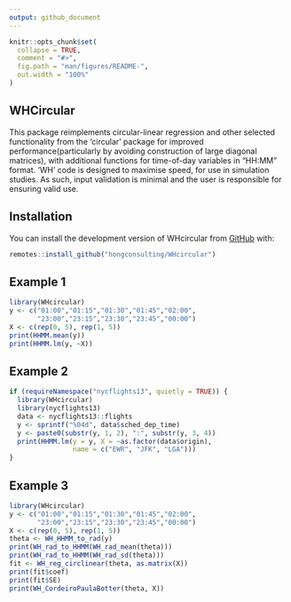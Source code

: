 ```yaml
---
output: github_document
---
```


<!-- README.md is generated from README.Rmd. Please edit that file -->

```r
knitr::opts_chunk$set(
  collapse = TRUE,
  comment = "#>",
  fig.path = "man/figures/README-",
  out.width = "100%"
)
```

## WHCircular

<!-- badges: start -->
<!-- badges: end -->

This package reimplements circular-linear regression and other selected functionality from the 'circular' package for improved performance(particularly by avoiding construction of large diagonal matrices), with additional functions for time-of-day variables in "HH:MM" format. 'WH' code is designed to maximise speed, for use in simulation studies. As such, input validation is minimal and the user is responsible for ensuring valid use.

## Installation

You can install the development version of WHcircular from [GitHub](https://github.com/) with:

``` r
remotes::install_github("hongconsulting/WHcircular")
```

## Example 1

```r
library(WHcircular)
y <- c("01:00","01:15","01:30","01:45","02:00",
       "23:00","23:15","23:30","23:45","00:00")
X <- c(rep(0, 5), rep(1, 5))
print(HHMM.mean(y))
print(HHMM.lm(y, ~X))
```

## Example 2

```r
if (requireNamespace("nycflights13", quietly = TRUE)) {
  library(WHcircular)
  library(nycflights13)
  data <- nycflights13::flights
  y <- sprintf("%04d", data$sched_dep_time)
  y <- paste0(substr(y, 1, 2), ":", substr(y, 3, 4))
  print(HHMM.lm(y = y, X = ~as.factor(data$origin), 
                name = c("EWR", "JFK", "LGA")))
}
```

## Example 3

```r
library(WHcircular)
y <- c("01:00","01:15","01:30","01:45","02:00",
       "23:00","23:15","23:30","23:45","00:00")
X <- c(rep(0, 5), rep(1, 5))
theta <- WH_HHMM_to_rad(y)
print(WH_rad_to_HHMM(WH_rad_mean(theta)))
print(WH_rad_to_HHMM(WH_rad_sd(theta)))
fit <- WH_reg_circlinear(theta, as.matrix(X))
print(fit$coef)
print(fit$SE)
print(WH_CordeiroPaulaBotter(theta, X))
```